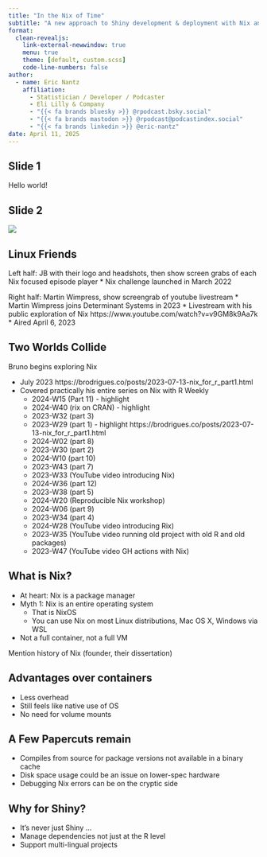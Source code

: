 ```yaml
---
title: "In the Nix of Time"
subtitle: "A new approach to Shiny development & deployment with Nix and {rix}"
format:
  clean-revealjs: 
    link-external-newwindow: true
    menu: true
    theme: [default, custom.scss]
    code-line-numbers: false
author: 
  - name: Eric Nantz
    affiliation:
      - Statistician / Developer / Podcaster
      - Eli Lilly & Company
      - "{{< fa brands bluesky >}} @rpodcast.bsky.social"
      - "{{< fa brands mastodon >}} @rpodcast@podcastindex.social"
      - "{{< fa brands linkedin >}} @eric-nantz"
date: April 11, 2025
---
```


## Slide 1

Hello world!

## Slide 2

![](https://vhs.charm.sh/vhs-6j0gMkv7ymBp3UfiZHik8w.gif)

## Linux Friends

::: {.notes}
Left half: JB with their logo and headshots, then show screen grabs of each Nix focused episode player
* Nix challenge launched in March 2022

Right half: Martin Wimpress, show screengrab of youtube livestream
* Martin Wimpress joins Determinant Systems in 2023
* Livestream with his public exploration of Nix https://www.youtube.com/watch?v=v9GM8k9Aa7k
* Aired April 6, 2023
:::

## Two Worlds Collide

Bruno begins exploring Nix

::: {.notes}
* July 2023 https://brodrigues.co/posts/2023-07-13-nix_for_r_part1.html
* Covered practically his entire series on Nix with R Weekly
    * 2024-W15 (Part 11) - highlight
    * 2024-W40 (rix on CRAN) - highlight
    * 2023-W32 (part 3)
    * 2023-W29 (part 1) - highlight https://brodrigues.co/posts/2023-07-13-nix_for_r_part1.html
    * 2024-W02 (part 8)
    * 2023-W30 (part 2)
    * 2024-W10 (part 10)
    * 2023-W43 (part 7)
    * 2023-W33 (YouTube video introducing Nix)
    * 2024-W36 (part 12)
    * 2023-W38 (part 5)
    * 2024-W20 (Reproducible Nix workshop)
    * 2024-W06 (part 9)
    * 2023-W34 (part 4)
    * 2024-W28 (YouTube video introducing Rix)
    * 2023-W35 (YouTube video running old project with old R and old packages)
    * 2023-W47 (YouTube video GH actions with Nix)
:::

## What is Nix?

* At heart: Nix is a package manager
* Myth 1: Nix is an entire operating system
    * That is NixOS
    * You can use Nix on most Linux distributions, Mac OS X, Windows via WSL
* Not a full container, not a full VM

::: {.notes}
Mention history of Nix (founder, their dissertation)
:::

## Advantages over containers

* Less overhead
* Still feels like native use of OS
* No need for volume mounts

## A Few Papercuts remain

* Compiles from source for package versions not available in a binary cache
* Disk space usage could be an issue on lower-spec hardware
* Debugging Nix errors can be on the cryptic side

## Why for Shiny?

* It's never just Shiny ...
* Manage dependencies not just at the R level
* Support multi-lingual projects
